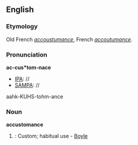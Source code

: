 ==English==
===Etymology===
Old French ''[[accoustumance]]'', French ''[[accoutumance]]''.

===Pronunciation===
'''ac-cus*tom-nace'''
*[[IPA]]: //
*[[SAMPA]]: //
aahk-KUHS-tohm-ance

===Noun===
'''accustomance'''
#{{obsolete}}: Custom; habitual use - [[Boyle]]
